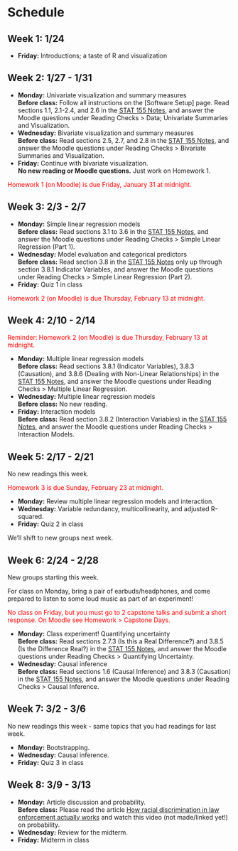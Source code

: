 # Schedule {-}

## Week 1: 1/24 {-}

- **Friday:** Introductions; a taste of R and visualization

## Week 2: 1/27 - 1/31 {-}

- **Monday:** Univariate visualization and summary measures    
    **Before class:** Follow all instructions on the [Software Setup] page. Read sections 1.1, 2.1-2.4, and 2.6 in the [STAT 155 Notes](https://bcheggeseth.github.io/Stat155Notes/index.html), and answer the Moodle questions under Reading Checks > Data; Univariate Summaries and Visualization.
- **Wednesday:** Bivariate visualization and summary measures    
    **Before class:** Read sections 2.5, 2.7, and 2.8 in the [STAT 155 Notes](https://bcheggeseth.github.io/Stat155Notes/index.html), and answer the Moodle questions under Reading Checks > Bivariate Summaries and Visualization.
- **Friday:** Continue with bivariate visualization.    
    **No new reading or Moodle questions.** Just work on Homework 1.

<span style="color:red">
Homework 1 (on Moodle) is due Friday, January 31 at midnight.
</span>

## Week 3: 2/3 - 2/7 {-}

- **Monday:** Simple linear regression models    
    **Before class:** Read sections 3.1 to 3.6 in the [STAT 155 Notes](https://bcheggeseth.github.io/Stat155Notes/index.html), and answer the Moodle questions under Reading Checks > Simple Linear Regression (Part 1).
- **Wednesday:** Model evaluation and categorical predictors    
    **Before class:** Read section 3.8 in the [STAT 155 Notes](https://bcheggeseth.github.io/Stat155Notes/index.html) only up through section 3.8.1 Indicator Variables, and answer the Moodle questions under Reading Checks > Simple Linear Regression (Part 2).
- **Friday:** Quiz 1 in class

<span style="color:red">
Homework 2 (on Moodle) is due Thursday, February 13 at midnight.
</span>

## Week 4: 2/10 - 2/14 {-}

<span style="color:red">
Reminder: Homework 2 (on Moodle) is due Thursday, February 13 at midnight.
</span>

- **Monday:** Multiple linear regression models    
    **Before class:** Read sections 3.8.1 (Indicator Variables), 3.8.3 (Causation), and 3.8.6 (Dealing with Non-Linear Relationships) in the [STAT 155 Notes](https://bcheggeseth.github.io/Stat155Notes/index.html), and answer the Moodle questions under Reading Checks > Multiple Linear Regression.
- **Wednesday:** Multiple linear regression models    
    **Before class:** No new reading.
- **Friday:** Interaction models    
    **Before class:** Read section 3.8.2 (Interaction Variables) in the [STAT 155 Notes](https://bcheggeseth.github.io/Stat155Notes/index.html), and answer the Moodle questions under Reading Checks > Interaction Models.

## Week 5: 2/17 - 2/21 {-}

No new readings this week.

<span style="color:red">
Homework 3 is due Sunday, February 23 at midnight.
</span>

- **Monday:** Review multiple linear regression models and interaction.
- **Wednesday:** Variable redundancy, multicollinearity, and adjusted R-squared.
- **Friday:** Quiz 2 in class

We'll shift to new groups next week.

## Week 6: 2/24 - 2/28 {-}

New groups starting this week.

For class on Monday, bring a pair of earbuds/headphones, and come prepared to listen to some loud music as part of an experiment!

<span style="color:red">
No class on Friday, but you must go to 2 capstone talks and submit a short response. On Moodle see Homework > Capstone Days.
</span>

- **Monday:** Class experiment! Quantifying uncertainty    
    **Before class:** Read sections 2.7.3 (Is this a Real Difference?) and 3.8.5 (Is the Difference Real?) in the [STAT 155 Notes](https://bcheggeseth.github.io/Stat155Notes/index.html), and answer the Moodle questions under Reading Checks > Quantifying Uncertainty.
- **Wednesday:** Causal inference    
    **Before class:** Read sections 1.6 (Causal Inference) and 3.8.3 (Causation) in the [STAT 155 Notes](https://bcheggeseth.github.io/Stat155Notes/index.html), and answer the Moodle questions under Reading Checks > Causal Inference.

## Week 7: 3/2 - 3/6 {-}

No new readings this week - same topics that you had readings for last week.

- **Monday:** Bootstrapping.
- **Wednesday:** Causal inference.
- **Friday:** Quiz 3 in class

## Week 8: 3/9 - 3/13 {-}

- **Monday:** Article discussion and probability.    
    **Before class:** Please read the article [How racial discrimination in law enforcement actually works](https://www.vox.com/2014/12/1/7311417/race-law-controls) and watch this video (not made/linked yet!) on probability.
- **Wednesday:** Review for the midterm.
- **Friday:** Midterm in class


